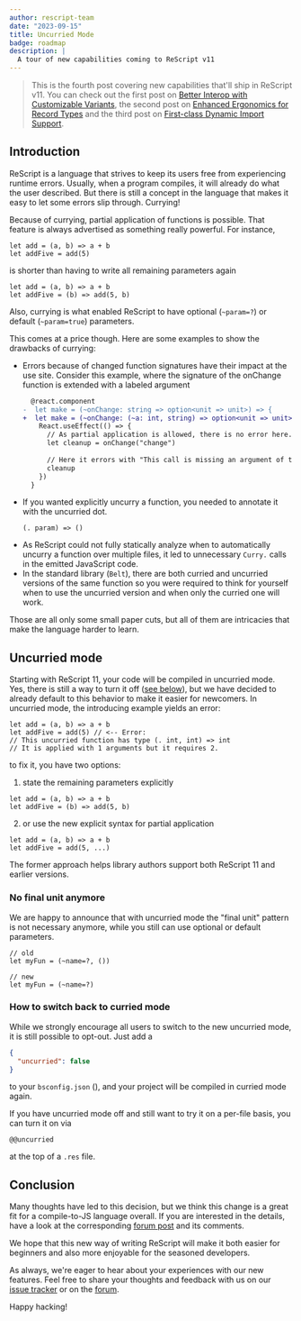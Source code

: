 ```yaml
---
author: rescript-team
date: "2023-09-15"
title: Uncurried Mode
badge: roadmap
description: |
  A tour of new capabilities coming to ReScript v11
---
```


> This is the fourth post covering new capabilities that'll ship in ReScript v11. You can check out the first post on [Better Interop with Customizable Variants](/blog/improving-interop), the second post on [Enhanced Ergonomics for Record Types](/blog/enhanced-ergonomics-for-record-types) and the third post on [First-class Dynamic Import Support](/blog/first-class-dynamic-import-support).

## Introduction

ReScript is a language that strives to keep its users free from experiencing runtime errors. Usually, when a program compiles, it will already do what the user described.
But there is still a concept in the language that makes it easy to let some errors slip through. Currying! 

Because of currying, partial application of functions is possible. That feature is always advertised as something really powerful. For instance, 

```rescript
let add = (a, b) => a + b
let addFive = add(5)
```

is shorter than having to write all remaining parameters again 

```rescript
let add = (a, b) => a + b
let addFive = (b) => add(5, b)
```

Also, currying is what enabled ReScript to have optional (`~param=?`) or default (`~param=true`) parameters. 

This comes at a price though. Here are some examples to show the drawbacks of currying: 

* Errors because of changed function signatures have their impact at the use site. Consider this example, where the signature of the onChange function is extended with
a labeled argument 
  ```diff
    @react.component
  -  let make = (~onChange: string => option<unit => unit>) => {
  +  let make = (~onChange: (~a: int, string) => option<unit => unit>) => {
      React.useEffect(() => {
        // As partial application is allowed, there is no error here.
        let cleanup = onChange("change") 
        
        // Here it errors with "This call is missing an argument of type (~a: int)"
        cleanup 
      })
    }
  ```
* If you wanted explicitly uncurry a function, you needed to annotate it with the uncurried dot. 
  ```rescript
  (. param) => ()
  ```
* As ReScript could not fully statically analyze when to automatically uncurry a function over multiple files, it led to unnecessary `Curry.` calls in the emitted JavaScript code. 
* In the standard library (`Belt`), there are both curried and uncurried versions of the same function so you were required to think for yourself when to use the uncurried version and when only the curried one will work.

Those are all only some small paper cuts, but all of them are intricacies that make the language harder to learn. 


## Uncurried mode

Starting with ReScript 11, your code will be compiled in uncurried mode. Yes, there is still a way to turn it off ([see below](#how-to-switch-back-to-curried-mode)), but we have decided to already default to this behavior to make it easier for newcomers.
In uncurried mode, the introducing example yields an error:

```rescript
let add = (a, b) => a + b
let addFive = add(5) // <-- Error:
// This uncurried function has type (. int, int) => int
// It is applied with 1 arguments but it requires 2.
```

to fix it, you have two options:

1. state the remaining parameters explicitly 
  ```rescript
  let add = (a, b) => a + b
  let addFive = (b) => add(5, b)
  ```
2. or use the new explicit syntax for partial application 
  ```rescript
  let add = (a, b) => a + b
  let addFive = add(5, ...)
  ```

The former approach helps library authors support both ReScript 11 and earlier versions.

### No final unit anymore

We are happy to announce that with uncurried mode the "final unit" pattern is not necessary anymore, while you still can use optional or default parameters.

```res
// old 
let myFun = (~name=?, ())

// new
let myFun = (~name=?)
```

### How to switch back to curried mode

While we strongly encourage all users to switch to the new uncurried mode, it is still possible to opt-out. Just add a

```json
{
  "uncurried": false
}
```

to your `bsconfig.json` (), and your project will be compiled in curried mode again.

If you have uncurried mode off and still want to try it on a per-file basis, you can turn it on via 

```rescript
@@uncurried
```

at the top of a `.res` file.

## Conclusion

Many thoughts have led to this decision, but we think this change is a great fit for a compile-to-JS language overall. If you are interested in the details, have a look at the corresponding [forum post](https://forum.rescript-lang.org/t/uncurried-by-default/) and its comments.

We hope that this new way of writing ReScript will make it both easier for beginners and also more enjoyable for the seasoned developers.

As always, we're eager to hear about your experiences with our new features. Feel free to share your thoughts and feedback with us on our [issue tracker](https://github.com/rescript-lang/rescript-compiler/issues) or on the [forum](https://forum.rescript-lang.org).

Happy hacking!
